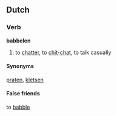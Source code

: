 ==Dutch==
===Verb===
'''babbelen'''

# to [[chatter]], to [[chit-chat]], to talk casually

====Synonyms====
[[praten]], [[kletsen]]

====False friends====
to [[babble]]
